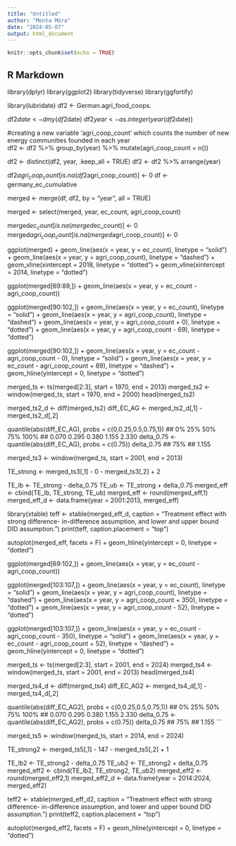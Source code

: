 ---
title: "Untitled"
author: "Menta Móra"
date: "2024-05-07"
output: html_document
---

```{r setup, include=FALSE}
knitr::opts_chunk$set(echo = TRUE)
```

## R Markdown

library(dplyr)
library(ggplot2)
library(tidyverse)
library(ggfortify)

library(lubridate)
df2 <- German.agri_food_coops.

df2$date <- dmy(df2$date)
df2$year <- as.integer(year(df2$date))

#creating a new variable 'agri_coop_count' which counts the number of new energy communities founded in each year  
df2 <- df2 %>%
  group_by(year) %>%
  mutate(agri_coop_count = n())
  
  
df2 <- distinct(df2, year, .keep_all = TRUE)
df2 <- df2 %>% arrange(year)


df2$agri_coop_count[is.na(df2$agri_coop_count)] <- 0
df <- germany_ec_cumulative

merged <- merge(df, df2, by = "year", all = TRUE)

merged <- select(merged, year, ec_count, agri_coop_count)

merged$ec_count[is.na(merged$ec_count)] <- 0
merged$agri_coop_count[is.na(merged$agri_coop_count)] <- 0

ggplot(merged) +
  geom_line(aes(x = year,
                y = ec_count), linetype = "solid") +
  geom_line(aes(x = year,
                y = agri_coop_count), linetype = "dashed") +
  geom_vline(xintercept = 2018,
             linetype = "dotted") +
  geom_vline(xintercept = 2014,
            linetype = "dotted")
            
ggplot(merged[69:89,]) + geom_line(aes(x = year, y = ec_count - agri_coop_count))

ggplot(merged[90:102,]) +
  geom_line(aes(x = year,
                y = ec_count),
            linetype = "solid") +
  geom_line(aes(x = year,
                y = agri_coop_count),
            linetype = "dashed") +
  geom_line(aes(x = year,
                y = agri_coop_count + 0),
            linetype = "dotted") +
  geom_line(aes(x = year,
                y = agri_coop_count - 69), linetype = "dotted")
                
                
                
ggplot(merged[90:102,]) +
  geom_line(aes(x = year,
                y = ec_count - agri_coop_count - 0), linetype = "solid") +
  geom_line(aes(x = year,
                y = ec_count - agri_coop_count + 69),
            linetype = "dashed") +
  geom_hline(yintercept = 0,
             linetype = "dotted")
             
             
merged_ts <- ts(merged[2:3], start = 1970, end = 2013)
merged_ts2 <- window(merged_ts, start = 1970, end = 2000)
head(merged_ts2)

merged_ts2_d <- diff(merged_ts2)
diff_EC_AG <- merged_ts2_d[,1] - merged_ts2_d[,2]

quantile(abs(diff_EC_AG), probs = c(0,0.25,0.5,0.75,1))
## 0% 25% 50% 75% 100%
## 0.070 0.295 0.380 1.155 2.330 
delta_0.75 <- quantile(abs(diff_EC_AG),
probs = c(0.75)) 
delta_0.75
## 75% ## 1.155


merged_ts3 <- window(merged_ts, start = 2001, end = 2013)


TE_strong <- merged_ts3[,1] - 0 - merged_ts3[,2] + 2

TE_lb <- TE_strong - delta_0.75
TE_ub <- TE_strong + delta_0.75
merged_eff <- cbind(TE_lb, TE_strong, TE_ub)
merged_eff <- round(merged_eff,1)
merged_eff_d <- data.frame(year = 2001:2013, merged_eff)

library(xtable)
teff <- xtable(merged_eff_d,
               caption = "Treatment effect with strong difference- in-difference assumption, and lower and upper bound DID assumption.")
print(teff, caption.placement = "top")

autoplot(merged_eff, facets = F) +
  geom_hline(yintercept = 0,
             linetype = "dotted")
             
             
ggplot(merged[69:102,]) + geom_line(aes(x = year, y = ec_count - agri_coop_count))

ggplot(merged[103:107,]) +
  geom_line(aes(x = year,
                y = ec_count),
            linetype = "solid") +
  geom_line(aes(x = year,
                y = agri_coop_count),
            linetype = "dashed") +
  geom_line(aes(x = year,
                y = agri_coop_count + 350),
            linetype = "dotted") +
  geom_line(aes(x = year,
                y = agri_coop_count - 52), linetype = "dotted")

ggplot(merged[103:107,]) +
  geom_line(aes(x = year,
                y = ec_count - agri_coop_count - 350), linetype = "solid") +
  geom_line(aes(x = year,
                y = ec_count - agri_coop_count + 52),
            linetype = "dashed") +
  geom_hline(yintercept = 0,
             linetype = "dotted")
             
merged_ts <- ts(merged[2:3], start = 2001, end = 2024)
merged_ts4 <- window(merged_ts, start = 2001, end = 2013)
head(merged_ts4)

merged_ts4_d <- diff(merged_ts4)
diff_EC_AG2 <- merged_ts4_d[,1] - merged_ts4_d[,2]

quantile(abs(diff_EC_AG2), probs = c(0,0.25,0.5,0.75,1))
## 0% 25% 50% 75% 100%
## 0.070 0.295 0.380 1.155 2.330 
delta_0.75 <- quantile(abs(diff_EC_AG2),
probs = c(0.75)) 
delta_0.75
## 75% ## 1.155
```

merged_ts5 <- window(merged_ts, start = 2014, end = 2024)


TE_strong2 <- merged_ts5[,1] - 147 - merged_ts5[,2] + 1

TE_lb2 <- TE_strong2 - delta_0.75
TE_ub2 <- TE_strong2 + delta_0.75
merged_eff2 <- cbind(TE_lb2, TE_strong2, TE_ub2)
merged_eff2 <- round(merged_eff2,1)
merged_eff2_d <- data.frame(year = 2014:2024, merged_eff2)

teff2 <- xtable(merged_eff_d2,
               caption = "Treatment effect with strong difference- in-difference assumption, and lower and upper bound DID assumption.")
print(teff2, caption.placement = "top")

autoplot(merged_eff2, facets = F) +
  geom_hline(yintercept = 0,
             linetype = "dotted")

             
